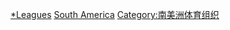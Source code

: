 {{Portal|体育运动}}

[[Category:南美洲體育賽事|*Leagues]]
[[Category:各大洲體育聯賽|South America]]
[[Category:南美洲体育组织|Category:南美洲体育组织]]